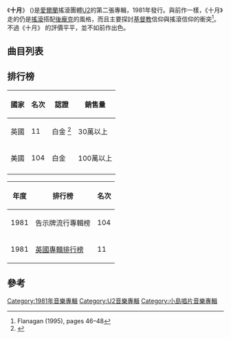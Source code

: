 {{Infobox Album 
| Name        = 十月<br>''October''
| Type        = studio
| Artist      = [[U2樂團|U2]]
| Cover       = U2 october.jpg
| Released    = {{start date|1981|10|12}}
| Recorded    = Windmill Lane錄音室<br>[[都柏林|都柏林]]<br>1981年7月至8月錄製
| Genre       = [[搖滾|搖滾]]<br>[[後龐克|後龐克]]
| Length      = 41:05
| Label       = Island唱片
| Producer    = [[史提夫·李利懷特|史提夫·李利懷特]]
| Reviews     =
*[[Allmusic|Allmusic]] {{Rating|3|5}}<ref>{{cite web|author=AllMusic|title=October - U2 : Songs, Reviews, Credits, Awards : AllMusic|url=http://www.allmusic.com/album/october-r20757|language=en|accessdate=2010-11-12|archive-date=2010-11-10|archive-url=https://web.archive.org/web/20101110010107/http://allmusic.com/album/october-r20757|dead-url=no}}</ref>
*Pitchfork Media (7.1/10)<ref>{{cite web|author=Pitchfork Media|title=October|url=http://pitchfork.com/article/record_review/142433-u2-boy-october-war/|language=en}}</ref>
*Robert Christgau (B-)<ref>{{cite web|author=Robert Christgau|title=Robert Christgau: CG: u2|url=http://www.robertchristgau.com/get_artist.php?name=u2|language=en|accessdate=2009-05-16|archive-date=2012-03-11|archive-url=https://www.webcitation.org/6650Sg6wb?url=http://www.robertchristgau.com/get_artist.php?name=u2|dead-url=no}}</ref>
*[[滾石雜誌|滾石雜誌]] {{Rating|4|5}}<ref>{{cite web|author=[[滚石杂志|滚石杂志]]|title=October|url=http://www.rollingstone.com/artists/u2/albums/album/21858791/review/21884618/october|language=en|accessdate=2009-05-16|archive-date=2008-12-30|archive-url=https://web.archive.org/web/20081230070155/http://www.rollingstone.com/artists/u2/albums/album/21858791/review/21884618/october|dead-url=no}}</ref>
| Last album  = [[男孩_(專輯)|男孩]]<br/>(1980)
| This album  = '''十月'''<br/>(1981)
| Next album  = [[戰爭_(專輯)|戰爭]]<br/>(1983)
| Misc        = {{Singles
  | Name          = 《十月》
  | Type          = studio
  | single 1      = Fire
  | single 1 date = 1981年7月
  | single 2      = Gloria
  | single 2 date = 1981年10月
  }}
}}
《'''十月'''》 ('''{{lang|en|October}}''')是[[愛爾蘭|愛爾蘭]]搖滾團體[[U2樂團|U2]]的第二張專輯，1981年發行。與前作一樣，《十月》走的仍是[[搖滾|搖滾]]搭配[[後龐克|後龐克]]的風格，而且主要探討[[基督教|基督教]]信仰與搖滾信仰的衝突<ref>Flanagan (1995), pages 46–48</ref>。不過《十月》 的評價平平，並不如前作出色。

==曲目列表==
{{tracklist
|
| all_writing     = U2
| total_length    = 41:05
| title1  = Gloria
| length1 = 4:14
| title2  = I Fall Down
| length2 = 3:39
| title3  = I Threw a Brick Through a Window
| length3 = 4:54
| title4  = Rejoice
| length4 = 3:37
| title5  = Fire
| length5 = 3:51
| title6  = Tomorrow
| length6 = 4:39
| title7  = October
| length7 = 2:21
| title8  = With a Shout
| length8 = 4:02
| title9  = Stranger in a Strange Land
| length9 = 3:56
| title10  = Scarlet
| length10 = 2:53
| title11  = Is That All?
| length11 = 2:59
}}
==排行榜==
{|class="wikitable"
! 國家
! 名次
! 認證
! 銷售量
|-
| 英國
| 11
| 白金 <ref>{{Cite web |url=http://www.bpi.co.uk/platinum/platinumright.asp?rq=search_plat&r_id=4119 |title=BPI |accessdate=2009-05-16 |archive-date=2007-11-03 |archive-url=https://web.archive.org/web/20071103015738/http://www.bpi.co.uk/platinum/platinumright.asp?rq=search_plat&r_id=4119 |dead-url=no }}</ref>
| 30萬以上
|-
| 美國
| 104
| 白金
| 100萬以上
|-
|}

{|class="wikitable"
! 年度
! 排行榜
! 名次
|-
| 1981
| 告示牌流行專輯榜
| 104
|-
| 1981
| [[英國專輯排行榜|英國專輯排行榜]]
| 11
|}
==參考==
{{reflist}}

{{U2}}

[[Category:1981年音樂專輯|Category:1981年音樂專輯]]
[[Category:U2音樂專輯|Category:U2音樂專輯]]
[[Category:小島唱片音樂專輯|Category:小島唱片音樂專輯]]